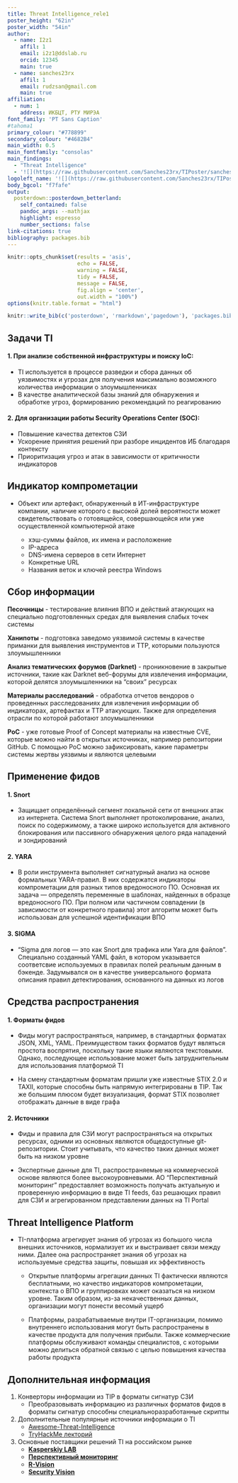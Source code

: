 ```yaml
---
title: Threat Intelligence_rele1
poster_height: "62in"
poster_width: "54in"
author:
  - name: I2z1
    affil: 1
    email: i2z1@ddslab.ru
    orcid: 12345
    main: true
  - name: sanches23rx
    affil: 1
    email: rudzsan@gmail.com
    main: true
affiliation:
  - num: 1
    address: ИКБЦТ, РТУ МИРЭА
font_family: 'PT Sans Caption'
#tahoma1
primary_colour: "#778899"
secondary_colour: "#4682B4"
main_width: 0.5
main_fontfamily: "consolas"
main_findings:
  - "Threat Intelligence"
  - '![](https://raw.githubusercontent.com/Sanches23rx/TIPoster/sanches23rx/images/MIREA_Gerb_Colour.png){.main_pic}'
logoleft_name: '![](https://raw.githubusercontent.com/Sanches23rx/TIPoster/sanches23rx/images/KBSP.png){.main-img-left}'
body_bgcol: "f7fafe"
output: 
  posterdown::posterdown_betterland:
    self_contained: false
    pandoc_args: --mathjax
    highlight: espresso
    number_sections: false
link-citations: true
bibliography: packages.bib
---
```


```r
knitr::opts_chunk$set(results = 'asis',
                      echo = FALSE,
                      warning = FALSE,
                      tidy = FALSE,
                      message = FALSE,
                      fig.align = 'center',
                      out.width = "100%")
options(knitr.table.format = "html") 
```

```r
knitr::write_bib(c('posterdown', 'rmarkdown','pagedown'), 'packages.bib')
```

## Задачи TI

#### 1. При анализе собственной инфраструктуры и поиску IoC:

  - TI используется в процессе разведки и сбора данных об уязвимостях и угрозах для получения максимально возможного количества информации о злоумышленниках
  - В качестве аналитической базы знаний для обнаружения и обработке угроз, формированию рекомендаций по реагированию

#### 2. Для организации работы Security Operations Center (SOC):

  - Повышение качества детектов СЗИ
  - Ускорение принятия решений при разборе инцидентов ИБ благодаря контексту
  - Приоритизация угроз и атак в зависимости от критичности индикаторов


## Индикатор компрометации

- Объект или артефакт, обнаруженный в ИТ-инфраструктуре компании, наличие которого с высокой долей вероятности может свидетельствовать о готовящейся, совершающейся или уже осуществленной компьютерной атаке

  - хэш-суммы файлов, их имена и расположение
  - IP-адреса
  - DNS-имена серверов в сети Интернет
  - Конкретные URL
  - Названия веток и ключей реестра Windows

## Сбор информации

**Песочницы** - тестирование влияния ВПО и действий атакующих на специально подготовленных средах для выявления слабых точек системы
    
**Ханипоты** - подготовка заведомо уязвимой системы в качестве приманки для выявления инструментов и ТТР, которыми пользуются злоумышленники
    
**Анализ тематических форумов (Darknet)** - проникновение в закрытые источники, такие как Darknet веб-форумы для извлечения информации, которой делятся злоумышленники на “своих” ресурсах
    
**Материалы расследований** - обработка отчетов вендоров о проведенных расследованиях для извлечения информации об индикаторах, артефактах и ТТР атакующих. Также для определения отрасли по которой работают злоумышленники
    
**PoC** - уже готовые Proof of Concept материалы на известные CVE, которые можно найти в открытых источниках, например репозитории GitHub. С помощью PoC можно зафиксировать, какие параметры системы жертвы уязвимы и являются целевыми

## Применение фидов

#### 1. Snort

  - Защищает определённый сегмент локальной сети от внешних атак из интернета. Система Snort выполняет протоколирование, анализ, поиск по содержимому, а также широко используется для активного блокирования или пассивного обнаружения целого ряда нападений и зондирований

#### 2. YARA

  - В роли инструмента выполняет сигнатурный анализ на основе формальных YARA-правил. В них содержатся индикаторы компрометации для разных типов вредоносного ПО. Основная их задача — определять переменные в шаблонах, найденных в образце вредоносного ПО. При полном или частичном совпадении (в зависимости от конкретного правила) этот алгоритм может быть использован для успешной идентификации ВПО
    
#### 3. SIGMA

  - "Sigma для логов — это как Snort для трафика или Yara для файлов". Специально созданный YAML файл, в котором указывается соответсвие используемых в правилах полей реальным данным в бэкенде. Задумывался он в качестве универсального формата описания правил детектирования, основанного на данных из логов

## Средства распространения

#### 1. Форматы фидов

  - Фиды могут распространяться, например, в стандартных форматах JSON, XML, YAML. Преимуществом таких форматов будут являться простота воспрятия, поскольку такие языки являются текстовыми. Однако, последующее использование может быть затруднительным для использования платформой TI
    
  - На смену стандартным форматам пришли уже известные STIX 2.0 и TAXII, которые способны быть напрямую интегрированы в TIP. Так же большим плюсом будет визуализация, формат STIX позволяет отображать данные в виде графа

#### 2. Источники

  - Фиды и правила для СЗИ могут распространяться на открытых ресурсах, одними из основных являются общедоступные git-репозитории. Стоит учитывать, что качество таких данных может быть на низком уровне
    
  - Экспертные данные для TI, распространяемые на коммерческой основе являются более высокоуровневыми. АО "Перспективный мониторинг" предоставляет возможность получать актуальную и проверенную информацию в виде TI feeds, баз решающих правил для СЗИ и агрегированном представлении данных на TI Portal

## Threat Intelligence Platform

 - TI-платформа агрегирует знания об угрозах из большого числа внешних источников, нормализует их и выстраивает связи между ними. Далее она распространяет знания об угрозах на используемые средства защиты, повышая их эффективность
 
    - Открытые платформы агрегации данных TI фактически являются бесплатными, но качество индикаторов компрометации, контекста о ВПО и группировках может оказаться на низком уровне. Таким образом, из-за некачественных данных, организации могут понести весомый ущерб
    
    - Платформы, разрабатываемые внутри IT-организации, помимо внутреннего использования могут быть распространены в качестве продукта для получения прибыли. Также коммерческие платформы обслуживают команды специалистов, с которыми можно делиться обратной связью с целью повышения качества работы продукта
    
## Дополнительная информация

1. Конверторы информации из TIP в форматы сигнатур СЗИ
    - Преобразовывать информацию из различных форматов фидов в форматы сигнатур способны специальноразработанные скрипты
 
2. Дополнительные популярные источники информации о TI
    - [Awesome-Threat-Intelligence](github.com/hslatman/awesome-threat-intelligence)
    - [TryHackMe лекторий](tryhackme.com/hacktivities) 

3. Основные поставщики решений TI на российском рынке
    - [**Kasperskiy LAB**](https://opentip.kaspersky.com/)
    - [**Перспективный мониторинг**](http://amtip.ru/)
    - [**R-Vision**](https://rvision.ru/products/tip)
    - [**Security Vision**](https://www.securityvision.ru/products/tip/)
